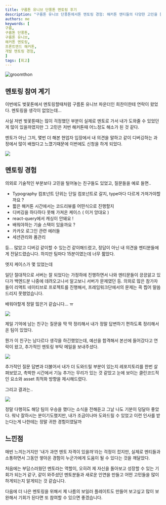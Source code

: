 ```yaml
---
title: 구름톤 유니브 단풍톤 멘토링 후기
description: "구름톤 유니브 단풍톤에서톤 멘토링 경험: 해커톤 멘티들의 다양한 고민을 들으며 개발자로서의 성장과 동기부여를 얻은 소중한 회고를 공유합니다."
authors: me
keywords: [
구름,
구름톤 단풍톤,
구름톤 유니브,
해커톤 멘토링,
프론트엔드 해커톤,
개발 멘토링 경험,
]
tags: [회고]
---
```


![groomthon](https://i.ibb.co/1JZKTKW/goorm.png)

## 멘토링 참여 계기

이번에도 벚꽃톤에서 멘토링할때처럼 구름톤 유니브 파운더인 희찬이한테 연락이 왔었다. 멘토링을 생각이 없었는데...

사실 저번 벚꽃톤때는 많이 걱정했던 부분이 실제로 멘토로 가서 내가 도와줄 수 있었던게 많이 있을까였지만 그 고민은 저번 해커톤때 어느정도 해소가 된 것 같다.

멘토가 아닌 그저, 몇번 더 해본 현업자 입장에서 내 의견을 말하고 같이 디버깅하는 과정에서 많이 배웠다고 느꼈기때문에 이번에도 신청을 하게 되었다.

![](https://i.ibb.co/MkjxGLK/IMG-9161.jpg)


## 멘토링 경험

의외로 기술적인 부분보다 고민을 털어놓는 친구들도 있었고, 질문들을 예로 들면..

- Typography 컴포넌트 단위는 단일 컴포넌트로 갈지, type마다 다르게 가져가야할까요 ?
- 짧은 해커톤 시간에서는 코드리뷰를 어떤식으로 진행할지
- 디버깅을 하다하다 못해 가져온 케이스 ( 이거 앙대요 )
- react-query에서 캐싱이 안돼요 ! 
- 배워야하는 기술 스택이 있을까요 ? 
- 카카오 로그인 관련 에러들
- 세션관리와 폼관리 

등... 많았고 디버깅 같이할 수 있는건 같이해드렸고, 정답이 아닌 내 의견을 멘티분들에게 전달드렸습니다. 하지만 팀마다 15분이였는데 너무 짧았다.

엣지 케이스가 몇 있었는데

일단 절대적으로 서버는 잘 되었다는 가정하에 진행하면서 나와 멘티문들이 끙끙앓고 있다가 백엔드분 나중에 데려오고나서 알고보니 서버가 문제였던 등.
의외로 많은 참가자들이 리액트 네이티브로 프로젝트를 진행해서, 프레임워크단에서의 문제는 콕 찝어 말씀드리지 못했었습니다.

배워야할게 정말 많은거 같습니다... ㅠ 

![](https://i.ibb.co/6ZScmdS/IMG-9469.jpg)

제일 기억에 남는 친구는 질문을 딱 딱 정리해서 내가 정말 답변하기 편하도록 정리해서 온 팀이 있었다. 

뭔가 이 친구는 남다르다 생각을 하긴했었는데, 예선을 합격해서 본선에 들어갔다고 연락이 왔고, 추가적인 멘토링 부탁 메일을 보내주셨다.

![](https://i.ibb.co/ypS9hN8/Screenshot-2024-12-16-at-1-47-14-PM.png)

추가적인 질문 답변과 더불어서 내가 더 도와드릴 부분이 있는지 레포지토리를 한번 살펴보았고, 촉박한 시간에서 기능 추가는 무리가 있는 것 같았고 눈에 보이는 클린코드적인 요소와 asset 최적화 방향을 제시해드렸다. 

그리고 결과는..

![](https://i.ibb.co/D5zbNHd/Screenshot-2024-12-16-at-1-38-04-PM.png)

정말 다행히도 해당 팀이 우승을 했다는 소식을 전해듣고 그날 나도 기분이 덩달아 좋았다. 워낙 잘하시는 분이기도했지만, 내가 조금이나마 도와드릴 수 있었고 이런 인사를 받는다는게 나한테는 정말 귀한 경험이였달까



## 느낀점
매번 느끼는거지만 '내가 과연 멘토 자격이 있을까'라는 걱정이 컸지만, 실제로 멘티들과 소통하면서 그동안 쌓아온 경험이 누군가에게 도움이 될 수 있다는 것을 깨달았다.

처음에는 부담스러웠던 멘토라는 역할이, 오히려 제 자신을 돌아보고 성장할 수 있는 기회가 되는거 같구, 같이 와주셨던 멘토분들과 새로운 인연을 만들고 어떤 고민들을 많이 하게되는지 알게되는 것 같습니다.

다음에 더 나은 멘토링을 위해서 제 나름의 보일러 플레이트도 만들어 보고싶고 많이 보완해서 기회가 된다면 또 참여할 수 있으면 좋겠습니다. 



